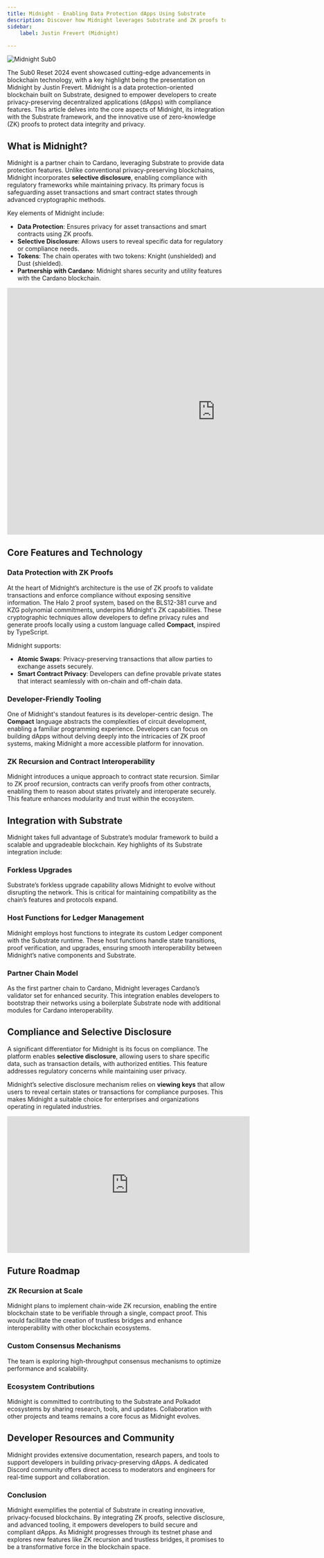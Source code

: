 ```yaml
---
title: Midnight - Enabling Data Protection dApps Using Substrate  
description: Discover how Midnight leverages Substrate and ZK proofs to enable secure, privacy-focused dApps with compliance and selective disclosure.
sidebar:
    label: Justin Frevert (Midnight)
    
---
```



<Image src={coverImage} alt="Midnight Sub0" />


The Sub0 Reset 2024 event showcased cutting-edge advancements in blockchain technology, with a key highlight being the presentation on Midnight by Justin Frevert. Midnight is a data protection-oriented blockchain built on Substrate, designed to empower developers to create privacy-preserving decentralized applications (dApps) with compliance features. This article delves into the core aspects of Midnight, its integration with the Substrate framework, and the innovative use of zero-knowledge (ZK) proofs to protect data integrity and privacy.  

## What is Midnight?  
Midnight is a partner chain to Cardano, leveraging Substrate to provide data protection features. Unlike conventional privacy-preserving blockchains, Midnight incorporates **selective disclosure**, enabling compliance with regulatory frameworks while maintaining privacy. Its primary focus is safeguarding asset transactions and smart contract states through advanced cryptographic methods.  

Key elements of Midnight include:  
- **Data Protection**: Ensures privacy for asset transactions and smart contracts using ZK proofs.  
- **Selective Disclosure**: Allows users to reveal specific data for regulatory or compliance needs.  
- **Tokens**: The chain operates with two tokens: Knight (unshielded) and Dust (shielded).  
- **Partnership with Cardano**: Midnight shares security and utility features with the Cardano blockchain.  

<iframe src="https://docs.google.com/presentation/d/e/2PACX-1vQ2Vz4IsdBGs8J6pVpM7PsvvrSYQLQbuLX9kWtfWYASSl0Eoq3DKfvOG6tCuUeTr7K3sAP4q4EPvkU7/embed?start=false&loop=false&delayms=3000" frameborder="0" width="960" height="569" allowfullscreen="true" mozallowfullscreen="true" webkitallowfullscreen="true"></iframe>

## Core Features and Technology  

### Data Protection with ZK Proofs  
At the heart of Midnight’s architecture is the use of ZK proofs to validate transactions and enforce compliance without exposing sensitive information. The Halo 2 proof system, based on the BLS12-381 curve and KZG polynomial commitments, underpins Midnight's ZK capabilities. These cryptographic techniques allow developers to define privacy rules and generate proofs locally using a custom language called **Compact**, inspired by TypeScript.  

Midnight supports:  
- **Atomic Swaps**: Privacy-preserving transactions that allow parties to exchange assets securely.  
- **Smart Contract Privacy**: Developers can define provable private states that interact seamlessly with on-chain and off-chain data.  

### Developer-Friendly Tooling  
One of Midnight's standout features is its developer-centric design. The **Compact** language abstracts the complexities of circuit development, enabling a familiar programming experience. Developers can focus on building dApps without delving deeply into the intricacies of ZK proof systems, making Midnight a more accessible platform for innovation.  

### ZK Recursion and Contract Interoperability  
Midnight introduces a unique approach to contract state recursion. Similar to ZK proof recursion, contracts can verify proofs from other contracts, enabling them to reason about states privately and interoperate securely. This feature enhances modularity and trust within the ecosystem.  

## Integration with Substrate  
Midnight takes full advantage of Substrate’s modular framework to build a scalable and upgradeable blockchain. Key highlights of its Substrate integration include:  

### Forkless Upgrades  
Substrate’s forkless upgrade capability allows Midnight to evolve without disrupting the network. This is critical for maintaining compatibility as the chain’s features and protocols expand.  

### Host Functions for Ledger Management  
Midnight employs host functions to integrate its custom Ledger component with the Substrate runtime. These host functions handle state transitions, proof verification, and upgrades, ensuring smooth interoperability between Midnight’s native components and Substrate.  

### Partner Chain Model  
As the first partner chain to Cardano, Midnight leverages Cardano’s validator set for enhanced security. This integration enables developers to bootstrap their networks using a boilerplate Substrate node with additional modules for Cardano interoperability.  

## Compliance and Selective Disclosure  
A significant differentiator for Midnight is its focus on compliance. The platform enables **selective disclosure**, allowing users to share specific data, such as transaction details, with authorized entities. This feature addresses regulatory concerns while maintaining user privacy.  

Midnight’s selective disclosure mechanism relies on **viewing keys** that allow users to reveal certain states or transactions for compliance purposes. This makes Midnight a suitable choice for enterprises and organizations operating in regulated industries.  

<iframe width="560" height="315" src="https://www.youtube.com/embed/wanDiiZSnaQ?si=euPELFOnmsQGULTu" title="YouTube video player" frameborder="0" allow="accelerometer; autoplay; clipboard-write; encrypted-media; gyroscope; picture-in-picture; web-share" referrerpolicy="strict-origin-when-cross-origin" allowfullscreen></iframe>

## Future Roadmap  

### ZK Recursion at Scale  
Midnight plans to implement chain-wide ZK recursion, enabling the entire blockchain state to be verifiable through a single, compact proof. This would facilitate the creation of trustless bridges and enhance interoperability with other blockchain ecosystems.  

### Custom Consensus Mechanisms  
The team is exploring high-throughput consensus mechanisms to optimize performance and scalability.  

### Ecosystem Contributions  
Midnight is committed to contributing to the Substrate and Polkadot ecosystems by sharing research, tools, and updates. Collaboration with other projects and teams remains a core focus as Midnight evolves.  

## Developer Resources and Community  
Midnight provides extensive documentation, research papers, and tools to support developers in building privacy-preserving dApps. A dedicated Discord community offers direct access to moderators and engineers for real-time support and collaboration.  

### Conclusion  
Midnight exemplifies the potential of Substrate in creating innovative, privacy-focused blockchains. By integrating ZK proofs, selective disclosure, and advanced tooling, it empowers developers to build secure and compliant dApps. As Midnight progresses through its testnet phase and explores new features like ZK recursion and trustless bridges, it promises to be a transformative force in the blockchain space.  
